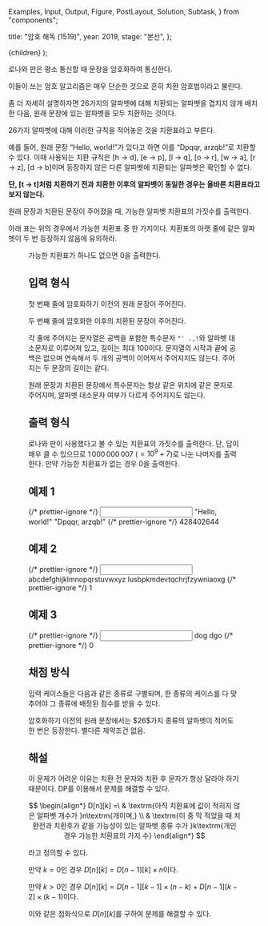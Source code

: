   Examples,
  Input,
  Output,
  Figure,
  PostLayout,
  Solution,
  Subtask,
} from "components";

  title: "암호 해독 (1519)",
  year: 2019,
  stage: "본선",
};

  <PostLayout meta={meta}>{children}</PostLayout>
);

로나와 판은 평소 통신할 때 문장을 암호화하여 통신한다.

이들이 쓰는 암호 알고리즘은 매우 단순한 것으로 흔히 치환 암호법이라고 불린다.

좀 더 자세히 설명하자면 $26$가지의 알파벳에 대해 치환되는 알파벳을 겹치지 않게 배치한 다음, 원래 문장에 있는 알파벳을 모두 치환하는 것이다.

$26$가지 알파벳에 대해 이러한 규칙을 적어놓은 것을 치환표라고 부른다.

예를 들어, 원래 문장 “Hello, world!”가 있다고 하면 이를 “Dpqqr, arzqb!”로 치환할 수 있다. 이때 사용되는 치환 규칙은 \[h → d\], \[e → p\], \[l → q\], \[o → r\], \[w → a\], \[r → z\], \[d → b\]이며 등장하지 않은 다른 알파벳에 치환되는 알파벳은 확인할 수 없다.

**단, \[t → t\]처럼 치환하기 전과 치환한 이후의 알파벳이 동일한 경우는 올바른 치환표라고 보지 않는다.**

원래 문장과 치환된 문장이 주어졌을 때, 가능한 알파벳 치환표의 가짓수를 출력한다.

아래 표는 위의 경우에서 가능한 치환표 중 한 가지이다. 치환표의 아랫 줄에 같은 알파벳이 두 번 등장하지 않음에 유의하라.

<Figure src="/2019/cipher1.png" caption="&lt;그림 1&gt; 치환표 예시" />

가능한 치환표가 하나도 없으면 $0$을 출력한다.

## 입력 형식

첫 번째 줄에 암호화하기 이전의 원래 문장이 주어진다.

두 번째 줄에 암호화한 이후의 치환된 문장이 주어진다.

각 줄에 주어지는 문자열은 공백을 포함한 특수문자 `"' .,!`와 알파벳 대소문자로 이루어져 있고, 길이는 최대 $100$이다. 문자열의 시작과 끝에 공백은 없으며 연속해서 두 개의 공백이 이어져서 주어지지도 않는다. 주어지는 두 문장의 길이는 같다.

원래 문장과 치환된 문장에서 특수문자는 항상 같은 위치에 같은 문자로 주어지며, 알파벳 대소문자 여부가 다르게 주어지지도 않는다.

## 출력 형식

로나와 판이 사용했다고 볼 수 있는 치환표의 가짓수를 출력한다. 단, 답이 매우 클 수 있으므로 $1\,000\,000\,007$ ($=10^9+7$)로 나눈 나머지를 출력한다. 만약 가능한 치환표가 없는 경우 $0$을 출력한다.

## 예제 1

<Examples>
  {/* prettier-ignore */}
  <Input>
    "Hello, world!"
    "Dpqqr, arzqb!"
  </Input>
  {/* prettier-ignore */}
  <Output>
    428402644
  </Output>
</Examples>

## 예제 2

<Examples>
  {/* prettier-ignore */}
  <Input>
    abcdefghijklmnopqrstuvwxyz
    lusbpkmdevtqchrjfzywniaoxg
  </Input>
  {/* prettier-ignore */}
  <Output>
    1
  </Output>
</Examples>

## 예제 3

<Examples>
  {/* prettier-ignore */}
  <Input>
    dog
    dgo
  </Input>
  {/* prettier-ignore */}
  <Output>
    0
  </Output>
</Examples>

## 채점 방식

입력 케이스들은 다음과 같은 종류로 구별되며, 한 종류의 케이스를 다 맞추어야 그 종류에 배정된 점수를 받을 수 있다.

<Subtask index={1} score={26}>
  암호화하기 이전의 원래 문장에서는 $26$가지 종류의 알파벳이 적어도 한 번은
  등장한다.
</Subtask>
<Subtask index={2} score={74}>
  별다른 제약조건 없음.
</Subtask>

## 해설

<Solution>

이 문제가 어려운 이유는 치환 전 문자와 치환 후 문자가 항상 달라야 하기
때문이다. DP를 이용해서 문제를 해결할 수 있다.

$$
\begin{align*}
D[n][k] =\ & \textrm{아직 치환표에 값이 적히지 않은 알파벳 개수가 }n\textrm{개이며,} \\
& \textrm{이 중 막 적었을 때 치환전과 치환후가 같을 가능성이 있는 알파벳 종류 수가 }k\textrm{개인 경우 가능한 치환표의 가지 수}
\end{align*}
$$

라고 정의할 수 있다.

만약 $k=0$인 경우 $D[n][k] = D[n-1][k]\times n$이다.

만약 $k>0$인 경우 $D[n][k] = D[n-1][k-1]\times(n-k) + D[n-1][k-2]\times(k-1)$이다.

이와 같은 점화식으로 $D[n][k]$를 구하여 문제를 해결할 수 있다.

</Solution>
